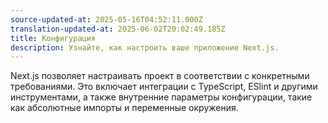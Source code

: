 ```yaml
---
source-updated-at: 2025-05-16T04:52:11.000Z
translation-updated-at: 2025-06-02T20:02:49.185Z
title: Конфигурация
description: Узнайте, как настроить ваше приложение Next.js.
---
```


Next.js позволяет настраивать проект в соответствии с конкретными требованиями. Это включает интеграции с TypeScript, ESlint и другими инструментами, а также внутренние параметры конфигурации, такие как абсолютные импорты и переменные окружения.